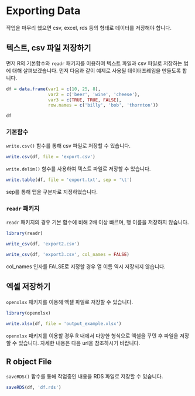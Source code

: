 # Exporting Data

작업을 마무리 했으면 csv, excel, rds 등의 형태로 데이터를 저장해야 합니다.

## 텍스트, csv 파일 저장하기

먼저 R의 기본함수와 `readr` 패키지를 이용하여 텍스트 파일과 csv 파일로 저장하는 법에 대해 살펴보겠습니다. 먼저 다음과 같이 예제로 사용될 데이터프레임을 만들도록 합니다.

```r
df = data.frame(var1 = c(10, 25, 8),
                var2 = c('beer', 'wine', 'cheese'),
                var3 = c(TRUE, TRUE, FALSE),
                row.names = c('billy', 'bob', 'thornton'))

df
```

### 기본함수

`write.csv()` 함수를 통해 csv 파일로 저장할 수 있습니다.

```r
write.csv(df, file = 'export.csv')
```

`write.delim()` 함수를 사용하여 텍스트 파일로 저장할 수 있습니다.

```r
write.table(df, file = 'export.txt', sep = '\t')
```

sep를 통해 탭을 구분자로 지정하였습니다.

### `readr` 패키지

`readr` 패키지의 경우 기본 함수에 비해 2배 이상 빠르며, 행 이름을 저장하지 않습니다.

```r
library(readr)

write_csv(df, 'export2.csv')
```

```r
write_csv(df, 'export3.csv', col_names = FALSE)
```

col_names 인자를 FALSE로 지정할 경우 열 이름 역시 저장되지 않습니다.

## 엑셀 저장하기

`openxlsx` 패키지를 이용해 엑셀 파일로 저장할 수 있습니다.

```r
library(openxlsx)

write.xlsx(df, file = 'output_example.xlsx')
```

`openxlsx` 패키지를 이용할 경우 R 내에서 다양한 형식으로 엑셀을 꾸민 후 파일을 저장할 수 있습니다. 자세한 내용은 다음 url을 참조하시기 바랍니다.


## R object File

`saveRDS()` 함수를 통해 작업중인 내용을 RDS 파일로 저장할 수 있습니다.

```r
saveRDS(df, 'df.rds')
```


